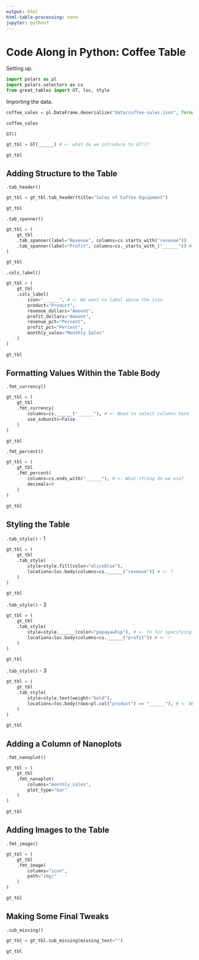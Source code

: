 ```yaml
---
output: html
html-table-processing: none
jupyter: python3
---
```


# Code Along in Python: Coffee Table

Setting up.

```python
import polars as pl
import polars.selectors as cs
from great_tables import GT, loc, style
```

Importing the data.

```python
coffee_sales = pl.DataFrame.deserialize("data/coffee-sales.json", format="json")

coffee_sales
```

`GT()`

```python
gt_tbl = GT(______) # <- what do we introduce to GT()?

gt_tbl
```

## Adding Structure to the Table

`.tab_header()`

```python
gt_tbl = gt_tbl.tab_header(title="Sales of Coffee Equipment")

gt_tbl
```

`.tab_spanner()`

```python

gt_tbl = (
    gt_tbl
    .tab_spanner(label="Revenue", columns=cs.starts_with("revenue"))
    .tab_spanner(label="Profit", columns=cs._starts_with_("______")) # <- ?
)

gt_tbl
```

`.cols_label()`

```python
gt_tbl = (
    gt_tbl
    .cols_label(
        icon="______", # <- We want no label above the icon
        product="Product",
        revenue_dollars="Amount",
        profit_dollars="Amount",
        revenue_pct="Percent",
        profit_pct="Percent",
        monthly_sales="Monthly Sales"
    )
)

gt_tbl
```

## Formatting Values Within the Table Body

`.fmt_currency()`

```python
gt_tbl = (
    gt_tbl
    .fmt_currency(
        columns=cs.______("______"), # <- Need to select columns here
        use_subunits=False
    )
)

gt_tbl
```

`.fmt_percent()`

```python
gt_tbl = (
    gt_tbl
    .fmt_percent(
        columns=cs.ends_with("______"), # <- What string do we use?
        decimals=0
    )
)

gt_tbl
```

## Styling the Table

`.tab_style()` - 1

```python
gt_tbl = (
    gt_tbl
    .tab_style(
        style=style.fill(color="aliceblue"),
        locations=loc.body(columns=cs.______("revenue")) # <- ?
    )
)

gt_tbl
```

`.tab_style()` - 2

```python
gt_tbl = (
    gt_tbl
    .tab_style(
        style=style.______(color="papayawhip"), # <- fn for specifying a fill?
        locations=loc.body(columns=cs.______("profit")) # <- ?
    )
)

gt_tbl
```

`.tab_style()` - 3

```python
gt_tbl = (
    gt_tbl
    .tab_style(
        style=style.text(weight="bold"),
        locations=loc.body(rows=pl.col("product") == "______"), # <- What str?
    )
)

gt_tbl
```

## Adding a Column of Nanoplots

`.fmt_nanoplot()`

```python
gt_tbl = (
    gt_tbl
    .fmt_nanoplot(
        columns="monthly_sales",
        plot_type="bar"
    )
)

gt_tbl
```

## Adding Images to the Table

`.fmt_image()`

```python
gt_tbl = (
    gt_tbl
    .fmt_image(
        columns="icon",
        path="img/"
    )
)

gt_tbl
```

## Making Some Final Tweaks

`.sub_missing()`

```python
gt_tbl = gt_tbl.sub_missing(missing_text="")

gt_tbl
```
